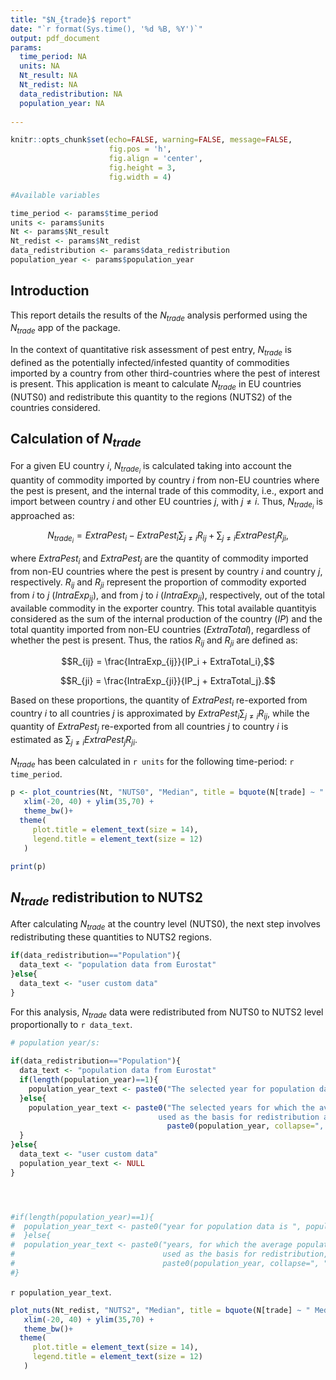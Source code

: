 ```yaml
---
title: "$N_{trade}$ report"
date: "`r format(Sys.time(), '%d %B, %Y')`"
output: pdf_document
params:
  time_period: NA
  units: NA
  Nt_result: NA
  Nt_redist: NA
  data_redistribution: NA
  population_year: NA
  
---
```


```r
knitr::opts_chunk$set(echo=FALSE, warning=FALSE, message=FALSE,
                      fig.pos = 'h',
                      fig.align = 'center',
                      fig.height = 3,
                      fig.width = 4)
```

```r
#Available variables

time_period <- params$time_period
units <- params$units
Nt <- params$Nt_result
Nt_redist <- params$Nt_redist
data_redistribution <- params$data_redistribution
population_year <- params$population_year

```


## Introduction

This report details the results of the $N_{trade}$ analysis performed using the 
$N_{trade}$ app of the \texttt{qPRAentry} package.

In the context of quantitative risk assessment of pest entry, $N_{trade}$ is defined as the potentially infected/infested quantity of commodities imported by a country from 
other third-countries where the pest of interest is present. 
This application is meant to calculate $N_{trade}$ in EU countries (NUTS0) and 
redistribute this quantity to the regions (NUTS2) of the countries considered.


## Calculation of $N_{trade}$

For a given EU country $i$, $N_{trade_i}$ is calculated taking into account the 
quantity of commodity imported by country $i$ from non-EU countries where the pest 
is present, and the internal trade of this commodity, i.e., export and import 
between country $i$ and other EU countries $j$, with $j \neq i$. Thus, $N_{trade_i}$ 
is approached as:

$$
N_{trade_i} = ExtraPest_i - ExtraPest_i \sum_{j \neq i} R_{ij} + \sum_{j \neq i} ExtraPest_j R_{ji},
$$

where $ExtraPest_i$ and $ExtraPest_j$ are the quantity of commodity imported from 
non-EU countries where the pest is present by country $i$ and country $j$, respectively. 
$R_{ij}$ and $R_{ji}$ represent the proportion of commodity exported from $i$ 
to $j$ ($IntraExp_{ij}$), and from $j$ to $i$ ($IntraExp_{ji}$), respectively, 
out of the total available commodity in the exporter country. This total available
quantityis considered as the sum of the internal production of the country ($IP$) 
and the total quantity imported from non-EU countries ($ExtraTotal$), 
regardless of whether the pest is present. Thus, the ratios $R_{ij}$ and $R_{ji}$ 
are defined as: 

  $$R_{ij} = \frac{IntraExp_{ij}}{IP_i + ExtraTotal_i},$$
  
  $$R_{ji} = \frac{IntraExp_{ji}}{IP_j + ExtraTotal_j}.$$
  

Based on these proportions, the quantity of $ExtraPest_i$ re-exported from country $i$ 
to all countries $j$ is approximated by $ExtraPest_i \sum_{j \neq i} R_{ij}$, 
while the quantity of $ExtraPest_j$ re-exported from all countries $j$ to country 
$i$ is estimated as $\sum_{j \neq i} ExtraPest_j R_{ji}$.
  
$N_{trade}$ has been calculated in `r units` for the following time-period: `r time_period`.

```r

p <- plot_countries(Nt, "NUTS0", "Median", title = bquote(N[trade] ~ " Median"), legend_title=units) +
   xlim(-20, 40) + ylim(35,70) +
   theme_bw()+
  theme(
     plot.title = element_text(size = 14),
     legend.title = element_text(size = 12)
   ) 

print(p)

```
\begin{center}
Figure 1: $N_{trade}$ values by country (NUTS0 level).
\end{center}



## $N_{trade}$ redistribution to NUTS2

After calculating $N_{trade}$ at the country level (NUTS0), the next step involves 
redistributing these quantities to NUTS2 regions. 

```r

if(data_redistribution=="Population"){
  data_text <- "population data from Eurostat"
}else{
  data_text <- "user custom data"
}

```

For this analysis, $N_{trade}$ data were redistributed from NUTS0 to NUTS2 level 
proportionally to `r data_text`.

```r

# population year/s:

if(data_redistribution=="Population"){
  data_text <- "population data from Eurostat"
  if(length(population_year)==1){
    population_year_text <- paste0("The selected year for population data is ", population_year)
  }else{
    population_year_text <- paste0("The selected years for which the average population will be 
                                 used as the basis for redistribution are: ", 
                                   paste0(population_year, collapse=", "))
  }
}else{
  data_text <- "user custom data"
  population_year_text <- NULL
}




#if(length(population_year)==1){
#  population_year_text <- paste0("year for population data is ", population_year)
#  }else{
#  population_year_text <- paste0("years, for which the average population will be 
#                                 used as the basis for redistribution, are: ", 
#                                 paste0(population_year, collapse=", "))
#}

```

`r population_year_text`.

```r

plot_nuts(Nt_redist, "NUTS2", "Median", title = bquote(N[trade] ~ " Median"), legend_title=units) +
   xlim(-20, 40) + ylim(35,70) +
   theme_bw()+
  theme(
     plot.title = element_text(size = 14),
     legend.title = element_text(size = 12)
   ) 
```
\begin{center}
Figure 2: $N_{trade}$ values redistributed at the NUTS2 level.
\end{center}
